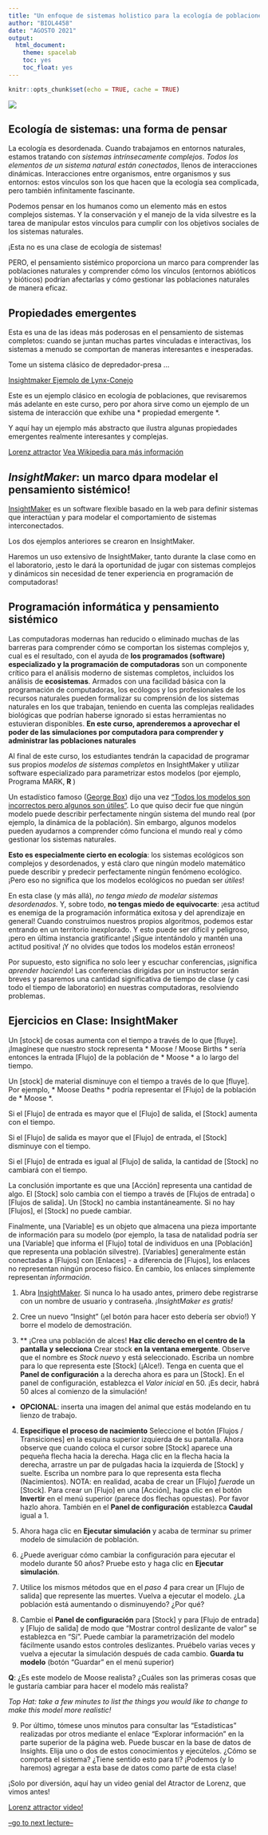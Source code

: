 ```yaml
---
title: "Un enfoque de sistemas holistico para la ecología de poblaciones"
author: "BIOL4458"
date: "AGOSTO 2021"
output: 
  html_document: 
    theme: spacelab
    toc: yes
    toc_float: yes
---
```


```r
knitr::opts_chunk$set(echo = TRUE, cache = TRUE)
```

![](figures/FoodWeb1.jpg)

## Ecología de sistemas: una forma de pensar  
La ecología es desordenada. Cuando trabajamos en entornos naturales, estamos tratando con *sistemas intrínsecamente complejos*. _Todos los elementos de un sistema natural están conectados_, llenos de interacciones dinámicas. Interacciones entre organismos, entre organismos y sus entornos: estos vínculos son los que hacen que la ecología sea complicada, pero también infinitamente fascinante.

Podemos pensar en los humanos como un elemento más en estos complejos sistemas. Y la conservación y el manejo de la vida silvestre es la tarea de manipular estos vínculos para cumplir con los objetivos sociales de los sistemas naturales.

¡Esta no es una clase de ecología de sistemas!

PERO, el pensamiento sistémico proporciona un marco para comprender las poblaciones naturales y comprender cómo los vínculos (entornos abióticos y bióticos) podrían afectarlas y cómo gestionar las poblaciones naturales de manera eficaz.

## Propiedades emergentes
Esta es una de las ideas más poderosas en el pensamiento de sistemas completos: cuando se juntan muchas partes vinculadas e interactivas, los sistemas a menudo se comportan de maneras interesantes e inesperadas.

Tome un sistema clásico de depredador-presa ...

[Insightmaker Ejemplo de Lynx-Conejo](https://insightmaker.com/insight/68437/)  

Este es un ejemplo clásico en ecología de poblaciones, que revisaremos más adelante en este curso, pero por ahora sirve como un ejemplo de un sistema de interacción que exhibe una * propiedad emergente *.


Y aquí hay un ejemplo más abstracto que ilustra algunas propiedades emergentes realmente interesantes y complejas.

[Lorenz attractor](https://insightmaker.com/insight/1829/Lorenz-Attractor)
[Vea Wikipedia para más información](https://es.wikipedia.org/wiki/Atractor_de_Lorenz)

## *InsightMaker*: un marco dpara modelar el pensamiento sistémico!

[InsightMaker](insightmaker.com) es un software flexible basado en la web para definir sistemas que interactúan y para modelar el comportamiento de sistemas interconectados. 


Los dos ejemplos anteriores se crearon en InsightMaker.

Haremos un uso extensivo de InsightMaker, tanto durante la clase como en el laboratorio, ¡esto le dará la oportunidad de jugar con sistemas complejos y dinámicos sin necesidad de tener experiencia en programación de computadoras!

## Programación informática y pensamiento sistémico

Las computadoras modernas han reducido o eliminado muchas de las barreras para comprender cómo se comportan los sistemas complejos y, cual es el resultado, con el ayuda de **los programados (software) especializado y la programación de computadoras** son un componente crítico para el análisis moderno de sistemas completos, incluidos los análisis de **ecosistemas**. Armados con una facilidad básica con la programación de computadoras, los ecólogos y los profesionales de los recursos naturales pueden formalizar su comprensión de los sistemas naturales en los que trabajan, teniendo en cuenta las complejas realidades biológicas que podrían haberse ignorado si estas herramientas no estuvieran disponibles. **En este curso, aprenderemos a aprovechar el poder de las simulaciones por computadora para comprender y administrar las poblaciones naturales**  

Al final de este curso, los estudiantes tendrán la capacidad de programar sus propios *modelos de sistemas completos * en InsightMaker y utilizar software especializado para parametrizar estos modelos (por ejemplo, Programa MARK, **R **)

Un estadístico famoso ([George Box](https://en.wikipedia.org/wiki/George_E._P._Box)) dijo una vez ["Todos los modelos son incorrectos pero algunos son útiles"](https: //en.wikipedia .org / wiki / All_models_are_wrong). Lo que quiso decir fue que ningún modelo puede describir perfectamente ningún sistema del mundo real (por ejemplo, la dinámica de la población). Sin embargo, algunos modelos pueden ayudarnos a comprender cómo funciona el mundo real y cómo gestionar los sistemas naturales.

**Esto es especialmente cierto en ecología**: los sistemas ecológicos son complejos y desordenados, y está claro que ningún modelo matemático puede describir y predecir perfectamente ningún fenómeno ecológico. ¡Pero eso no significa que los modelos ecológicos no puedan ser *útiles*!

En esta clase (y más allá), _no tenga miedo de modelar sistemas desordenados_. Y, sobre todo, **no tengas miedo de equivocarte**: ¡esa actitud es enemiga de la programación informática exitosa y del aprendizaje en general! Cuando construimos nuestros propios algoritmos, podemos estar entrando en un territorio inexplorado. Y esto puede ser difícil y peligroso, ¡pero en última instancia gratificante! ¡Sigue intentándolo y mantén una actitud positiva! ¡Y no olvides que todos los modelos están erroneos!

Por supuesto, esto significa no solo leer y escuchar conferencias, ¡significa *aprender haciendo*! Las conferencias dirigidas por un instructor serán breves y pasaremos una cantidad significativa de tiempo de clase (y casi todo el tiempo de laboratorio) en nuestras computadoras, resolviendo problemas.

## Ejercicios en Clase: InsightMaker

Un [stock] de cosas aumenta con el tiempo a través de lo que [fluye]. ¡Imagínese que nuestro stock representa * Moose *! * Moose Births * sería entonces la entrada [Flujo] de la población de * Moose * a lo largo del tiempo.

Un [stock] de material disminuye con el tiempo a través de lo que [fluye]. Por ejemplo, * Moose Deaths * podría representar el [Flujo] de la población de * Moose *.

Si el [Flujo] de entrada es mayor que el [Flujo] de salida, el [Stock] aumenta con el tiempo.

Si el [Flujo] de salida es mayor que el [Flujo] de entrada, el [Stock] disminuye con el tiempo.

Si el [Flujo] de entrada es igual al [Flujo] de salida, la cantidad de [Stock] no cambiará con el tiempo.

La conclusión importante es que una [Acción] representa una cantidad de algo. El [Stock] solo cambia con el tiempo a través de [Flujos de entrada] o [Flujos de salida]. Un [Stock] no cambia instantáneamente. Si no hay [Flujos], el [Stock] no puede cambiar.


Finalmente, una [Variable] es un objeto que almacena una pieza importante de información para su modelo (por ejemplo, la tasa de natalidad podría ser una [Variable] que informa el [Flujo] total de individuos en una [Población] que representa una población silvestre). [Variables] generalmente están conectadas a [Flujos] con [Enlaces] - a diferencia de [Flujos], los enlaces no representan ningún proceso físico. En cambio, los enlaces simplemente representan *información*. 

1. Abra [InsightMaker](https://insightmaker.com/). Si nunca lo ha usado antes, primero debe registrarse con un nombre de usuario y contraseña. *¡InsightMaker es gratis!*

2. Cree un nuevo "Insight" (¡el botón para hacer esto debería ser obvio!) Y borre el modelo de demostración.

3. ** ¡Crea una población de alces! **Haz clic derecho en el centro de la pantalla y selecciona** Crear stock **en la ventana emergente**. Observe que el nombre es *Stock nuevo* y está seleccionado. Escriba un nombre para lo que representa este [Stock] (¡Alce!). Tenga en cuenta que el **Panel de configuración** a la derecha ahora es para un [Stock]. En el panel de configuración, establezca el *Valor inicial* en 50. ¡Es decir, habrá 50 alces al comienzo de la simulación!

- **OPCIONAL**: inserta una imagen del animal que estás modelando en tu lienzo de trabajo. 

4. **Especifique el proceso de nacimiento** Seleccione el botón [Flujos / Transiciones] en la esquina superior izquierda de su pantalla. Ahora observe que cuando coloca el cursor sobre [Stock] aparece una pequeña flecha hacia la derecha. Haga clic en la flecha hacia la derecha, arrastre un par de pulgadas hacia la izquierda de [Stock] y suelte. Escriba un nombre para lo que representa esta flecha (Nacimientos). NOTA: en realidad, acaba de crear un [Flujo] *fuera*de un [Stock]. Para crear un [Flujo] en una [Acción], haga clic en el botón **Invertir** en el menú superior (parece dos flechas opuestas). Por favor hazlo ahora. También en el **Panel de configuración** establezca **Caudal** igual a 1.

5. Ahora haga clic en **Ejecutar simulación** y acaba de terminar su primer modelo de simulación de población.

6. ¿Puede averiguar cómo cambiar la configuración para ejecutar el modelo durante 50 años? Pruebe esto y haga clic en **Ejecutar simulación**.

7. Utilice los mismos métodos que en el *paso 4* para crear un [Flujo de salida] que represente las muertes. Vuelva a ejecutar el modelo. ¿La población está aumentando o disminuyendo? ¿Por qué?

8. Cambie el **Panel de configuración** para [Stock] y para [Flujo de entrada] y [Flujo de salida] de modo que "Mostrar control deslizante de valor" se establezca en "Sí". Puede cambiar la parametrización del modelo fácilmente usando estos controles deslizantes. Pruébelo varias veces y vuelva a ejecutar la simulación después de cada cambio. **Guarda tu modelo** (botón "Guardar" en el menú superior)

**Q**: ¿Es este modelo de Moose realista? ¿Cuáles son las primeras cosas que le gustaría cambiar para hacer el modelo más realista?

*Top Hat: take a few minutes to list the things you would like to change to make this model more realistic!*

9. Por último, tómese unos minutos para consultar las "Estadísticas" realizadas por otros mediante el enlace "Explorar información" en la parte superior de la página web. Puede buscar en la base de datos de Insights. Elija uno o dos de estos conocimientos y ejecútelos. ¿Cómo se comporta el sistema? ¿Tiene sentido esto para ti? ¡Podemos (y lo haremos) agregar a esta base de datos como parte de esta clase!

¡Solo por diversión, aquí hay un video genial del Atractor de Lorenz, que vimos antes!

[Lorenz attractor video!](https://www.youtube.com/watch?v=iu4RdmBVdps)


[--go to next lecture--](LECTURE2.html)


 

































